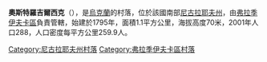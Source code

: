 {{coord|47|41|23|N|30|30|44|E|scale:100000|display=title}}

'''奧斯特羅吉爾西克'''（{{lang-uk|Острогірське}}），是[[烏克蘭|烏克蘭]]的村落，位於該國南部[[尼古拉耶夫州|尼古拉耶夫州]]，由[[弗拉季伊夫卡區|弗拉季伊夫卡區]]負責管轄，始建於1795年，面積1.1平方公里，海拔高度70米，2001年人口288，人口密度每平方公里259.9人。

[[Category:尼古拉耶夫州村落|Category:尼古拉耶夫州村落]]
[[Category:弗拉季伊夫卡區村落|Category:弗拉季伊夫卡區村落]]


{{Mykolaiv-geo-stub}}